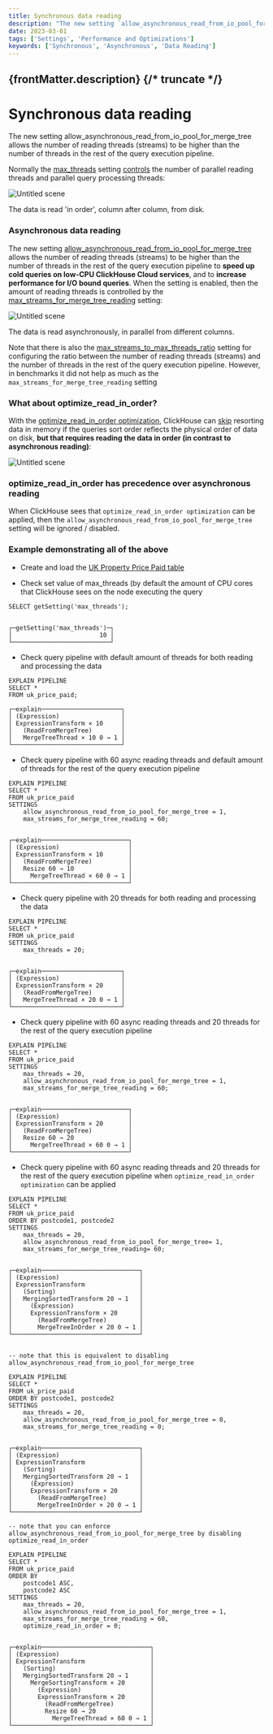 ```yaml
---
title: Synchronous data reading
description: "The new setting `allow_asynchronous_read_from_io_pool_for_merge_tree` allows the number of reading threads (streams) to be higher than the number of threads in the rest of the query execution pipeline."
date: 2023-03-01
tags: ['Settings', 'Performance and Optimizations']
keywords: ['Synchronous', 'Asynchronous', 'Data Reading']
---
```


{frontMatter.description}
{/* truncate */}
---

# Synchronous data reading

The new setting allow_asynchronous_read_from_io_pool_for_merge_tree allows the number of reading threads (streams) to be higher than the number of threads in the rest of the query execution pipeline.

Normally the [max_threads](https://clickhouse.com/docs/en/operations/settings/settings/#settings-max_threads) setting [controls](https://clickhouse.com/company/events/query-performance-introspection) the number of parallel reading threads and parallel query processing threads:

![Untitled scene](https://user-images.githubusercontent.com/97666923/212138072-5410b684-d00d-4218-93c5-6f49523928a5.png)

The data is read 'in order', column after column, from disk.

### Asynchronous data reading
The new setting [allow_asynchronous_read_from_io_pool_for_merge_tree](https://github.com/ClickHouse/ClickHouse/pull/43260) allows the number of reading threads (streams) to be higher than the number of threads in the rest of the query execution pipeline to **speed up cold queries on low-CPU ClickHouse Cloud services**, and to **increase performance for I/O bound queries**.
When the setting is enabled, then the amount of reading threads is controlled by the [max_streams_for_merge_tree_reading](https://github.com/ClickHouse/ClickHouse/pull/43260) setting:

![Untitled scene](https://user-images.githubusercontent.com/97666923/212138124-82efba35-7948-4c16-8c44-cba5f0c5c5ae.png)

The data is read asynchronously, in parallel from different columns.

Note that there is also the [max_streams_to_max_threads_ratio](https://github.com/ClickHouse/ClickHouse/pull/43260) setting for configuring the ratio between the number of reading threads (streams) and the number of threads in the rest of the query execution pipeline. However, in benchmarks it did not help as much as the `max_streams_for_merge_tree_reading` setting

### What about optimize_read_in_order?

With the [optimize_read_in_order optimization](https://clickhouse.com/docs/en/sql-reference/statements/select/order-by/#optimization-of-data-reading), ClickHouse can [skip](https://clickhouse.com/blog/clickhouse-faster-queries-with-projections-and-primary-indexes) resorting data in memory if the queries sort order reflects the physical order of data on disk, **but that requires reading the data in order (in contrast to asynchronous reading)**:

![Untitled scene](https://user-images.githubusercontent.com/97666923/212138180-1a4e29d5-43f1-4bfa-a1d6-df2824417508.png)

### optimize_read_in_order has precedence over asynchronous reading

When ClickHouse sees that `optimize_read_in_order optimization` can be applied, then the `allow_asynchronous_read_from_io_pool_for_merge_tree` setting will be ignored / disabled.

### Example demonstrating all of the above

- Create and load the [UK Property Price Paid table](https://clickhouse.com/docs/en/getting-started/example-datasets/uk-price-paid)

- Check set value of max_threads (by default the amount of CPU cores that ClickHouse sees on the node executing the query
```
SELECT getSetting('max_threads');


┌─getSetting('max_threads')─┐
│                        10 │
└───────────────────────────┘
```

- Check query pipeline with default amount of threads for both reading and processing the data
```
EXPLAIN PIPELINE
SELECT *
FROM uk_price_paid;

┌─explain──────────────────────┐
│ (Expression)                 │
│ ExpressionTransform × 10     │
│   (ReadFromMergeTree)        │
│   MergeTreeThread × 10 0 → 1 │
└──────────────────────────────┘
```

- Check query pipeline with 60 async reading threads and default amount of threads for the rest of the query execution pipeline
```
EXPLAIN PIPELINE
SELECT *
FROM uk_price_paid
SETTINGS
    allow_asynchronous_read_from_io_pool_for_merge_tree = 1,
    max_streams_for_merge_tree_reading = 60;


┌─explain────────────────────────┐
│ (Expression)                   │
│ ExpressionTransform × 10       │
│   (ReadFromMergeTree)          │
│   Resize 60 → 10               │
│     MergeTreeThread × 60 0 → 1 │
└────────────────────────────────┘
```

- Check query pipeline with 20 threads for both reading and processing the data
```
EXPLAIN PIPELINE
SELECT *
FROM uk_price_paid
SETTINGS
    max_threads = 20;


┌─explain──────────────────────┐
│ (Expression)                 │
│ ExpressionTransform × 20     │
│   (ReadFromMergeTree)        │
│   MergeTreeThread × 20 0 → 1 │
└──────────────────────────────┘
```

- Check query pipeline with 60 async reading threads and 20 threads for the rest of the query execution pipeline
```
EXPLAIN PIPELINE
SELECT *
FROM uk_price_paid
SETTINGS
    max_threads = 20,
    allow_asynchronous_read_from_io_pool_for_merge_tree = 1,
    max_streams_for_merge_tree_reading = 60;


┌─explain────────────────────────┐
│ (Expression)                   │
│ ExpressionTransform × 20       │
│   (ReadFromMergeTree)          │
│   Resize 60 → 20               │
│     MergeTreeThread × 60 0 → 1 │
└────────────────────────────────┘
```

- Check query pipeline with 60 async reading threads and 20 threads for the rest of the query execution pipeline
when `optimize_read_in_order optimization` can be applied
```
EXPLAIN PIPELINE
SELECT *
FROM uk_price_paid
ORDER BY postcode1, postcode2
SETTINGS
    max_threads = 20,
    allow_asynchronous_read_from_io_pool_for_merge_tree= 1,
    max_streams_for_merge_tree_reading= 60;


┌─explain───────────────────────────┐
│ (Expression)                      │
│ ExpressionTransform               │
│   (Sorting)                       │
│   MergingSortedTransform 20 → 1   │
│     (Expression)                  │
│     ExpressionTransform × 20      │
│       (ReadFromMergeTree)         │
│       MergeTreeInOrder × 20 0 → 1 │
└───────────────────────────────────┘


-- note that this is equivalent to disabling allow_asynchronous_read_from_io_pool_for_merge_tree

EXPLAIN PIPELINE
SELECT *
FROM uk_price_paid
ORDER BY postcode1, postcode2
SETTINGS
    max_threads = 20,
    allow_asynchronous_read_from_io_pool_for_merge_tree = 0,
    max_streams_for_merge_tree_reading = 0;


┌─explain───────────────────────────┐
│ (Expression)                      │
│ ExpressionTransform               │
│   (Sorting)                       │
│   MergingSortedTransform 20 → 1   │
│     (Expression)                  │
│     ExpressionTransform × 20      │
│       (ReadFromMergeTree)         │
│       MergeTreeInOrder × 20 0 → 1 │
└───────────────────────────────────┘

-- note that you can enforce allow_asynchronous_read_from_io_pool_for_merge_tree by disabling optimize_read_in_order

EXPLAIN PIPELINE
SELECT *
FROM uk_price_paid
ORDER BY
    postcode1 ASC,
    postcode2 ASC
SETTINGS
    max_threads = 20,
    allow_asynchronous_read_from_io_pool_for_merge_tree = 1,
    max_streams_for_merge_tree_reading = 60,
    optimize_read_in_order = 0;


┌─explain──────────────────────────────┐
│ (Expression)                         │
│ ExpressionTransform                  │
│   (Sorting)                          │
│   MergingSortedTransform 20 → 1      │
│     MergeSortingTransform × 20       │
│       (Expression)                   │
│       ExpressionTransform × 20       │
│         (ReadFromMergeTree)          │
│         Resize 60 → 20               │
│           MergeTreeThread × 60 0 → 1 │
└──────────────────────────────────────┘


```

